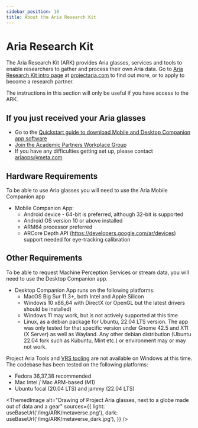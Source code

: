 ```yaml
---
sidebar_position: 10
title: About the Aria Research Kit
---
```


# Aria Research Kit

The Aria Research Kit (ARK) provides Aria glasses, services and tools to enable researchers to gather and process their own Aria data. Go to [Aria Research Kit intro page](https://www.projectaria.com/research-kit/) at [projectaria.com](https://www.projectaria.com/) to find out more, or to apply to become a research partner.

The instructions in this section will only be useful if you have access to the ARK.

## If you just received your Aria glasses
* Go to the [Quickstart guide to download Mobile and Desktop Companion app software](/docs/ARK/ARK_quickstart)
* [Join the Academic Partners Workplace Group](/docs/ARK/workplacegroup)
* If you have any difficulties getting set up, please contact ariaops@meta.com



## Hardware Requirements

To be able to use Aria glasses you will need to use the Aria Mobile Companion app

* Mobile Companion App:
    * Android device - 64-bit is preferred, although 32-bit is supported
    * Android OS version 10 or above installed
    * ARM64 processor preferred
    * ARCore Depth API (https://developers.google.com/ar/devices) support needed for eye-tracking calibration

## Other Requirements

To be able to request Machine Perception Services or stream data, you will need to use the Desktop Companion app.

* Desktop Companion App runs on the following platforms:
    * MacOS Big Sur 11.3+, both Intel and Apple Silicon
    * Windows 10 x86_64 with DirectX (or OpenGL but the latest drivers should be installed)
    * Windows 11 may work, but is not actively supported at this time
    * Linux, as a debian package for Ubuntu, 22.04 LTS version. The app was only tested for that specific version under Gnome 42.5 and X11 (X Server) as well as Wayland. Any other debian distribution (Ubuntu 22.04 fork such as Kubuntu, Mint etc.) or environment may or may not work.

Project Aria Tools and [VRS tooling](https://github.com/facebookresearch/vrs) are not available on Windows at this time. The codebase has been tested on the following platforms:
* Fedora 36,37,38 recommended
* Mac Intel / Mac ARM-based (M1)
* Ubuntu focal (20.04 LTS) and jammy (22.04 LTS)


<ThemedImage
  alt="Drawing of Project Aria glasses, next to a globe made out of data and a gear"
  sources={{
    light: useBaseUrl('/img/ARK/metaverse.png'),
    dark: useBaseUrl('/img/ARK/metaverse_dark.jpg'),
  }}
/>
